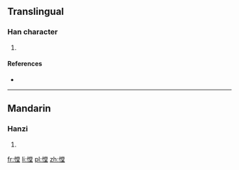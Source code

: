 ==Translingual==

===Han character===
{{Han char|rn=61|rad=心|as=11|sn=14|four=|canj=心火月土 (PFBG)|ids=⿰[[忄]][[堂]]}}

# {{defn|Han|sort=心11}}

====References====
* {{Han ref|kx=0401.370|dkj=11177|hdz=42345.150|uh=6186|ud=24966}}

----

==Mandarin==

===Hanzi===
{{cmn-hanzi|pin=[[chēng]] ([[cheng1]])|wg=ch'eng<sup>1</sup>}}

# {{defn|lang=cmn|sort=心11}}

[[fr:憆]]
[[li:憆]]
[[pl:憆]]
[[zh:憆]]